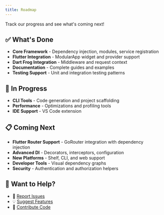 ```yaml
---
title: Roadmap
---
```


Track our progress and see what's coming next!

## ✅ What's Done

- **Core Framework** - Dependency injection, modules, service registration
- **Flutter Integration** - ModularApp widget and provider support  
- **Dart Frog Integration** - Middleware and request context
- **Documentation** - Complete guides and examples
- **Testing Support** - Unit and integration testing patterns

## 🚧 In Progress

- **CLI Tools** - Code generation and project scaffolding
- **Performance** - Optimizations and profiling tools
- **IDE Support** - VS Code extension

## 📋 Coming Next

- **Flutter Router Support** - GoRouter integration with dependency injection
- **Advanced DI** - Decorators, interceptors, configuration
- **New Platforms** - Shelf, CLI, and web support
- **Developer Tools** - Visual dependency graphs
- **Security** - Authentication and authorization helpers

## 🤝 Want to Help?

- 🐛 [Report Issues](https://github.com/chornthorn/nest-dart/issues)
- 💡 [Suggest Features](https://github.com/chornthorn/nest-dart/discussions)
- 🔧 [Contribute Code](https://github.com/chornthorn/nest-dart/pulls)